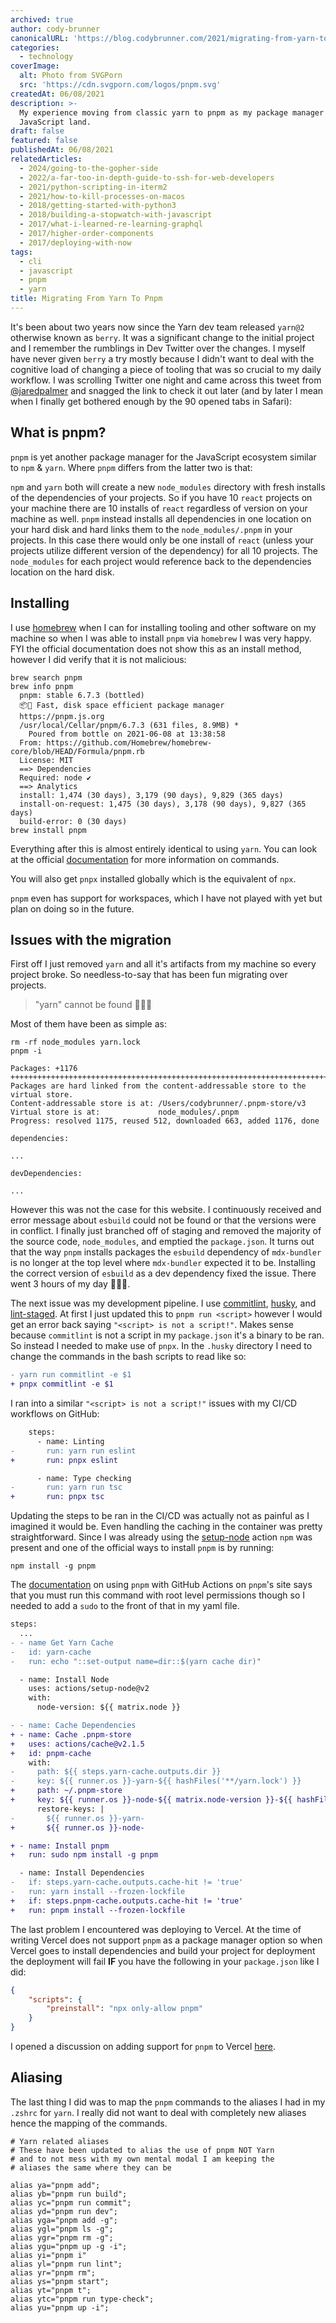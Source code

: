 ```yaml
---
archived: true
author: cody-brunner
canonicalURL: 'https://blog.codybrunner.com/2021/migrating-from-yarn-to-pnpm'
categories:
  - technology
coverImage:
  alt: Photo from SVGPorn
  src: 'https://cdn.svgporn.com/logos/pnpm.svg'
createdAt: 06/08/2021
description: >-
  My experience moving from classic yarn to pnpm as my package manager in
  JavaScript land.
draft: false
featured: false
publishedAt: 06/08/2021
relatedArticles:
  - 2024/going-to-the-gopher-side
  - 2022/a-far-too-in-depth-guide-to-ssh-for-web-developers
  - 2021/python-scripting-in-iterm2
  - 2021/how-to-kill-processes-on-macos
  - 2018/getting-started-with-python3
  - 2018/building-a-stopwatch-with-javascript
  - 2017/what-i-learned-re-learning-graphql
  - 2017/higher-order-components
  - 2017/deploying-with-now
tags:
  - cli
  - javascript
  - pnpm
  - yarn
title: Migrating From Yarn To Pnpm
---
```



It's been about two years now since the Yarn dev team released `yarn@2` otherwise known as `berry`. It was a significant change to the initial project and I remember the rumblings in Dev Twitter over the changes. I myself have never given `berry` a try mostly because I didn't want to deal with the cognitive load of changing a piece of tooling that was so crucial to my daily workflow. I was scrolling Twitter one night and came across this tweet from [@jaredpalmer](https://twitter.com/jaredpalmer) and snagged the link to check it out later (and by later I mean when I finally get bothered enough by the 90 opened tabs in Safari):

## What is pnpm?

`pnpm` is yet another package manager for the JavaScript ecosystem similar to `npm` & `yarn`. Where `pnpm` differs from the latter two is that:

`npm` and `yarn` both will create a new `node_modules` directory with fresh installs of the dependencies of your projects. So if you have 10 `react` projects on your machine there are 10 installs of `react` regardless of version on your machine as well. `pnpm` instead installs all dependencies in one location on your hard disk and hard links them to the `node_modules/.pnpm` in your projects. In this case there would only be one install of `react` (unless your projects utilize different version of the dependency) for all 10 projects. The `node_modules` for each project would reference back to the dependencies location on the hard disk.

## Installing

I use [homebrew](https://brew.sh) when I can for installing tooling and other software on my machine so when I was able to install `pnpm` via `homebrew` I was very happy. FYI the official documentation does not show this as an install method, however I did verify that it is not malicious:

```shell
brew search pnpm
brew info pnpm
  pnpm: stable 6.7.3 (bottled)
  📦🚀 Fast, disk space efficient package manager
  https://pnpm.js.org
  /usr/local/Cellar/pnpm/6.7.3 (631 files, 8.9MB) *
    Poured from bottle on 2021-06-08 at 13:38:58
  From: https://github.com/Homebrew/homebrew-core/blob/HEAD/Formula/pnpm.rb
  License: MIT
  ==> Dependencies
  Required: node ✔
  ==> Analytics
  install: 1,474 (30 days), 3,179 (90 days), 9,829 (365 days)
  install-on-request: 1,475 (30 days), 3,178 (90 days), 9,827 (365 days)
  build-error: 0 (30 days)
brew install pnpm
```

Everything after this is almost entirely identical to using `yarn`. You can look at the official [documentation](https://pnpm.io/motivation) for more information on commands.

You will also get `pnpx` installed globally which is the equivalent of `npx`.

`pnpm` even has support for workspaces, which I have not played with yet but plan on doing so in the future.

## Issues with the migration

First off I just removed `yarn` and all it's artifacts from my machine so every project broke. So needless-to-say that has been fun migrating over projects.

> "yarn" cannot be found 🤦🏻‍♂️

Most of them have been as simple as:

```shell
rm -rf node_modules yarn.lock
pnpm -i

Packages: +1176
++++++++++++++++++++++++++++++++++++++++++++++++++++++++++++++++++++++++++++++++++++++++++++++++++++++++++++++++++++++
Packages are hard linked from the content-addressable store to the virtual store.
Content-addressable store is at: /Users/codybrunner/.pnpm-store/v3
Virtual store is at:             node_modules/.pnpm
Progress: resolved 1175, reused 512, downloaded 663, added 1176, done

dependencies:

...

devDependencies:

...
```

However this was not the case for this website. I continuously received and error message about `esbuild` could not be found or that the versions were in conflict. I finally just branched off of staging and removed the majority of the source code, `node_modules`, and emptied the `package.json`. It turns out that the way `pnpm` installs packages the `esbuild` dependency of `mdx-bundler` is no longer at the top level where `mdx-bundler` expected it to be. Installing the correct version of `esbuild` as a dev dependency fixed the issue. There went 3 hours of my day 🤦🏻‍♂️.

The next issue was my development pipeline. I use [commitlint](https://commitlint.js.org/#/), [husky](https://typicode.github.io/husky/#/), and [lint-staged](https://github.com/okonet/lint-staged). At first I just updated this to `pnpm run <script>` however I would get an error back saying `"<script> is not a script!"`. Makes sense because `commitlint` is not a script in my `package.json` it's a binary to be ran. So instead I needed to make use of `pnpx`. In the `.husky` directory I need to change the commands in the bash scripts to read like so:

```diff showLineNumbers title=".husky/commit-msg"
- yarn run commitlint -e $1
+ pnpx commitlint -e $1
```

I ran into a similar `"<script> is not a script!"` issues with my CI/CD workflows on GitHub:

```diff showLineNumbers title=".github/workflows/feature.yml"
    steps:
      - name: Linting
-       run: yarn run eslint
+       run: pnpx eslint

      - name: Type checking
-       run: yarn run tsc
+       run: pnpx tsc
```

Updating the steps to be ran in the CI/CD was actually not as painful as I imagined it would be. Even handling the caching in the container was pretty straightforward. Since I was already using the [setup-node](https://github.com/marketplace/actions/setup-node-js-environment) action `npm` was present and one of the official ways to install `pnpm` is by running:

```shell
npm install -g pnpm
```

The [documentation](https://pnpm.io/continuous-integration#github-actions) on using `pnpm` with GitHub Actions on `pnpm`'s site says that you must run this command with root level permissions though so I needed to add a `sudo` to the front of that in my yaml file.

```diff showLineNumbers title=".github/workflows/feature.yml"
steps:
  ...
- - name Get Yarn Cache
-   id: yarn-cache
-   run: echo "::set-output name=dir::$(yarn cache dir)"

  - name: Install Node
    uses: actions/setup-node@v2
    with:
      node-version: ${{ matrix.node }}

- - name: Cache Dependencies
+ - name: Cache .pnpm-store
+   uses: actions/cache@v2.1.5
+   id: pnpm-cache
    with:
-     path: ${{ steps.yarn-cache.outputs.dir }}
-     key: ${{ runner.os }}-yarn-${{ hashFiles('**/yarn.lock') }}
+     path: ~/.pnpm-store
+     key: ${{ runner.os }}-node-${{ matrix.node-version }}-${{ hashFiles('**/pnpm-lock.yaml') }}
      restore-keys: |
-       ${{ runner.os }}-yarn-
+       ${{ runner.os }}-node-

+ - name: Install pnpm
+   run: sudo npm install -g pnpm

  - name: Install Dependencies
-   if: steps.yarn-cache.outputs.cache-hit != 'true'
-   run: yarn install --frozen-lockfile
+   if: steps.pnpm-cache.outputs.cache-hit != 'true'
+   run: pnpm install --frozen-lockfile
```

The last problem I encountered was deploying to Vercel. At the time of writing Vercel does not support `pnpm` as a package manager option so when Vercel goes to install dependencies and build your project for deployment the deployment will fail **IF** you have the following in your `package.json` like I did:

```json showLineNumbers title="package.json"
{
	"scripts": {
		"preinstall": "npx only-allow pnpm"
	}
}
```

I opened a discussion on adding support for `pnpm` to Vercel [here](https://github.com/vercel/vercel/discussions/6342).

## Aliasing

The last thing I did was to map the `pnpm` commands to the aliases I had in my `.zshrc` for `yarn`. I really did not want to deal with completely new aliases hence the mapping of the commands.

```shell showLineNumbers title=".zshrc"
# Yarn related aliases
# These have been updated to alias the use of pnpm NOT Yarn
# and to not mess with my own mental modal I am keeping the
# aliases the same where they can be

alias ya="pnpm add";
alias yb="pnpm run build";
alias yc="pnpm run commit";
alias yd="pnpm run dev";
alias yga="pnpm add -g";
alias ygl="pnpm ls -g";
alias ygr="pnpm rm -g";
alias ygu="pnpm up -g -i";
alias yi="pnpm i"
alias yl="pnpm run lint";
alias yr="pnpm rm";
alias ys="pnpm start";
alias yt="pnpm t";
alias ytc="pnpm run type-check";
alias yu="pnpm up -i";
```

<Signature />
